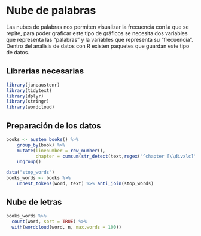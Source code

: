 # Nube de palabras
Las nubes de palabras nos permiten visualizar la frecuencia con la que se repite, para poder graficar este tipo de gráficos se necesita dos variables que representa las "palabras" y  la variables que representa su "frecuencia". Dentro del análisis de datos con R existen paquetes que guardan este tipo de datos.

## Librerias necesarias

```r
library(janeaustenr)
library(tidytext)
library(dplyr)
library(stringr)
library(wordcloud)
```

## Preparación de los datos
```r
books <- austen_books() %>%
    group_by(book) %>%
    mutate(linenumber = row_number(),
           chapter = cumsum(str_detect(text,regex("^chapter [\\divxlc]",ignore_case =TRUE)))) %>%
    ungroup()

data("stop_words")
books_words <- books %>%
    unnest_tokens(word, text) %>% anti_join(stop_words)

```

## Nube de letras

```r

books_words %>%
  count(word, sort = TRUE) %>%
  with(wordcloud(word, n, max.words = 100))

```

